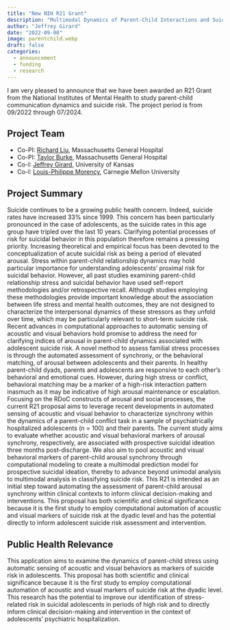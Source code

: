 ```yaml
---
title: "New NIH R21 Grant"
description: "Multimodal Dynamics of Parent-Child Interactions and Suicide Risk"
author: "Jeffrey Girard"
date: "2022-09-08"
image: parentchild.webp
draft: false
categories:
  - announcement
  - funding
  - research
---
```


I am very pleased to announce that we have been awarded an R21 Grant from the National Institutes of Mental Health to study parent-child communication dynamics and suicide risk. The project period is from 09/2022 through 07/2024.

## Project Team

- Co-PI: [Richard Liu](https://depressionmgh.org/who-we-are/staff/richard-liu-phd), Massachusetts General Hospital
- Co-PI: [Taylor Burke](https://connects.catalyst.harvard.edu/Profiles/display/Person/200999), Massachusetts General Hospital
- Co-I: [Jeffrey Girard](https://affcom.ku.edu/people/staff/girard_jeffrey.html), University of Kansas
- Co-I: [Louis-Philippe Morency](https://www.cs.cmu.edu/~morency/), Carnegie Mellon University

## Project Summary

Suicide continues to be a growing public health concern. Indeed, suicide rates have increased 33% since 1999. This concern has been particularly pronounced in the case of adolescents, as the suicide rates in this age group have tripled over the last 10 years. Clarifying potential processes of risk for suicidal behavior in this population therefore remains a pressing priority. Increasing theoretical and empirical focus has been devoted to the conceptualization of acute suicidal risk as being a period of elevated arousal. Stress within parent-child relationship dynamics may hold particular importance for understanding adolescents' proximal risk for suicidal behavior. However, all past studies examining parent-child relationship stress and suicidal behavior have used self-report methodologies and/or retrospective recall. Although studies employing these methodologies provide important knowledge about the association between life stress and mental health outcomes, they are not designed to characterize the interpersonal dynamics of these stressors as they unfold over time, which may be particularly relevant to short-term suicide risk. Recent advances in computational approaches to automatic sensing of acoustic and visual behaviors hold promise to address the need for clarifying indices of arousal in parent-child dynamics associated with adolescent suicide risk. A novel method to assess familial stress processes is through the automated assessment of synchrony, or the behavioral matching, of arousal between adolescents and their parents. In healthy parent-child dyads, parents and adolescents are responsive to each other's behavioral and emotional cues. However, during high stress or conflict, behavioral matching may be a marker of a high-risk interaction pattern inasmuch as it may be indicative of high arousal maintenance or escalation. Focusing on the RDoC constructs of arousal and social processes, the current R21 proposal aims to leverage recent developments in automated sensing of acoustic and visual behavior to characterize synchrony within the dynamics of a parent-child conflict task in a sample of psychiatrically hospitalized adolescents (n = 100) and their parents. The current study aims to evaluate whether acoustic and visual behavioral markers of arousal synchrony, respectively, are associated with prospective suicidal ideation three months post-discharge. We also aim to pool acoustic and visual behavioral markers of parent-child arousal synchrony through computational modeling to create a multimodal prediction model for prospective suicidal ideation, thereby to advance beyond unimodal analysis to multimodal analysis in classifying suicide risk. This R21 is intended as an initial step toward automating the assessment of parent-child arousal synchrony within clinical contexts to inform clinical decision-making and interventions. This proposal has both scientific and clinical significance because it is the first study to employ computational automation of acoustic and visual markers of suicide risk at the dyadic level and has the potential directly to inform adolescent suicide risk assessment and intervention.

## Public Health Relevance

This application aims to examine the dynamics of parent-child stress using automatic sensing of acoustic and visual behaviors as markers of suicide risk in adolescents. This proposal has both scientific and clinical significance because it is the first study to employ computational automation of acoustic and visual markers of suicide risk at the dyadic level. This research has the potential to improve our identification of stress-related risk in suicidal adolescents in periods of high risk and to directly inform clinical decision-making and intervention in the context of adolescents' psychiatric hospitalization.
